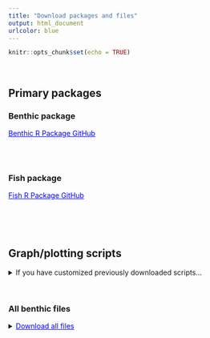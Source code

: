 ```yaml
---
title: "Download packages and files"
output: html_document
urlcolor: blue
---
```


```r
knitr::opts_chunk$set(echo = TRUE)
```

<br>

## Primary packages {.tabset}

### Benthic package
<a href="https://github.com/shgroves/NCRMP_benthics" target="_blank" style="color:blue"> Benthic R Package GitHub</a>

<br><br>

### Fish package
<a href="https://github.com/jeremiaheb/rvc" target="_blank" style="color:blue"> Fish R Package GitHub</a>

<br><br><br>


## Graph/plotting scripts {.tabset}

<!-- To add a download link, use the following format:

<details><summary><a href="path/to/file" download style="color:blue">Download ____</a></summary>
DETAILS:
<li>blah blah</li>
</details>

NOTE: All fish files should be in the folder fish_plots, and all benthic files should be in benthic_plots. Both zip files should be remade when R scripts are added to the folders, and a note should be made at the top of updates.RMD with the date.
-->

<details><summary>If you have customized previously downloaded scripts...</summary>

When downloading R scripts to source, be aware that if you have previously downloaded scripts and edited them that you can overwrite any changes by downloading all files as a zip. <br>
It is reccomended to only download files you do not already have downloaded, especially if you have made edits.

</details> <br>

### All benthic files
<details><summary><a href="./benthic_plots/benthic-files.zip" download style="color:blue">Download all files</a></summary>

### Individual benthic files
<details><summary><a href="./benthic_plots/Benthic_Wrapper_functions.R" download style="color:blue">Benthic_Wrapper_functions.R</a></summary>

Requires the following files to run: <br>
<li>NA</li>

</details> <br>

### All fish files
<details><summary><a href="./fish_plots/fish-files.zip" download style="color:blue">Download all files</a></summary>

Includes: <br>
<li>WrapperFunctions.</li>
<li>theme_publication.R</li>
<li>QL_SubregionDensityPlot.R</li>
<li>QL_binned_LengthFreq.</li>
<li>plot_horizontal_bar_shared_axis.R</li>
<li>labeler.R</li>

</details> <br>

### Indivisual fish files
<details><summary><a href="./fish_plots/WrapperFunctions.R" download style="color:blue">WrapperFunctions.R</a></summary>

Requires the following files to run: <br>
<li>theme_publication.R</li>

</details> <br>
<details><summary><a href="./fish_plots/theme_publication.R" download style="color:blue">theme_publication.R</a></summary>

Requires the following files to run: <br>
<li>N/A</li>

</details> <br>
<details><summary><a href="./fish_plots/QL_SubregionDensityPlot.R" download style="color:blue">QL_SubregionDensityPlot.R</a></summary>

Requires the following files to run: <br>
<li>theme_publication.R</li>

</details> <br>
<details><summary><a href="./fish_plots/QL_binned_LengthFreq.R" download style="color:blue">QL_binned_LengthFreq.R</a></summary>

Requires the following files to run: <br>
<li>labeler.R</li>
<li>theme_publication.R</li>

</details> <br>
<details><summary><a href="./fish_plots/plot_horizontal_bar_shared_axis.R" download style="color:blue">plot_horizontal_bar_shared_axis.R</a></summary>

Requires the following files to run: <br>
<li>N/A</li>

</details> <br>
<details><summary><a href="./fish_plots/labeler.R" download style="color:blue">labeler.R</a></summary>

Requires the following files to run: <br>
<li>N/A</li>

</details> <br>

